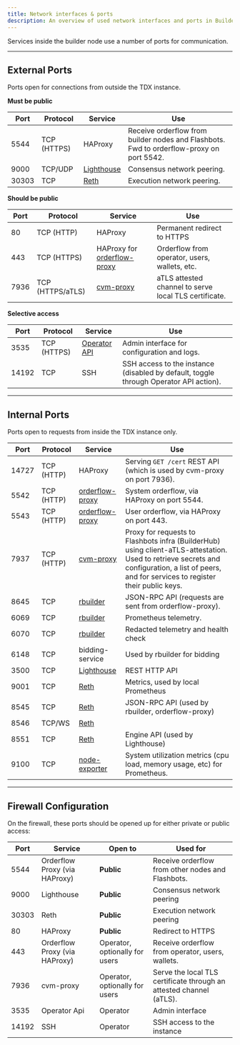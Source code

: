 ```yaml
---
title: Network interfaces & ports
description: An overview of used network interfaces and ports in BuilderNet nodes.
---
```


Services inside the builder node use a number of ports for communication.

<hr class="clean" />

## External Ports

Ports open for connections from outside the TDX instance.

**Must be public**

| Port  | Protocol    | Service                                                                      | Use                                                                                      |
| ----- | ----------- | ---------------------------------------------------------------------------- | ---------------------------------------------------------------------------------------- |
| 5544  | TCP (HTTPS) | HAProxy                                                                      | Receive orderflow from builder nodes and Flashbots. Fwd to orderflow-proxy on port 5542. |
| 9000  | TCP/UDP     | [Lighthouse](https://lighthouse-book.sigmaprime.io/advanced_networking.html) | Consensus network peering.                                                               |
| 30303 | TCP         | [Reth](https://reth.rs/run/ports.html)                                       | Execution network peering.                                                               |

**Should be public**

| Port | Protocol         | Service                                                                     | Use                                                   |
| ---- | ---------------- | --------------------------------------------------------------------------- | ----------------------------------------------------- |
| 80   | TCP (HTTP)       | HAProxy                                                                     | Permanent redirect to HTTPS                           |
| 443  | TCP (HTTPS)      | HAProxy for [orderflow-proxy](https://github.com/flashbots/orderflow-proxy) | Orderflow from operator, users, wallets, etc.         |
| 7936 | TCP (HTTPS/aTLS) | [cvm-proxy](https://github.com/flashbots/cvm-reverse-proxy)                 | aTLS attested channel to serve local TLS certificate. |

**Selective access**

| Port  | Protocol    | Service                        | Use                                                                                   |
| ----- | ----------- | ------------------------------ | ------------------------------------------------------------------------------------- |
| 3535  | TCP (HTTPS) | [Operator API](./operator-api) | Admin interface for configuration and logs.                                           |
| 14192 | TCP         | SSH                            | SSH access to the instance (disabled by default, toggle through Operator API action). |

<hr class="clean" />

## Internal Ports

Ports open to requests from inside the TDX instance only.

| Port  | Protocol   | Service                                                                      | Use                                                                                                                                                                                            |
| ----- | ---------- | ---------------------------------------------------------------------------- | ---------------------------------------------------------------------------------------------------------------------------------------------------------------------------------------------- |
| 14727 | TCP (HTTP) | HAProxy                                                                      | Serving `GET /cert` REST API (which is used by cvm-proxy on port 7936).                                                                                                                        |
| 5542  | TCP (HTTP) | [orderflow-proxy](https://github.com/flashbots/orderflow-proxy)              | System orderflow, via HAProxy on port 5544.                                                                                                                                                    |
| 5543  | TCP (HTTP) | [orderflow-proxy](https://github.com/flashbots/orderflow-proxy)              | User orderflow, via HAProxy on port 443.                                                                                                                                                       |
| 7937  | TCP (HTTP) | [cvm-proxy](https://github.com/flashbots/cvm-reverse-proxy)                  | Proxy for requests to Flashbots infra (BuilderHub) using client-aTLS-attestation. Used to retrieve secrets and configuration, a list of peers, and for services to register their public keys. |
| 8645  | TCP        | [rbuilder](https://github.com/flashbots/rbuilder)                            | JSON-RPC API (requests are sent from orderflow-proxy).                                                                                                                                         |
| 6069  | TCP        | [rbuilder](https://github.com/flashbots/rbuilder)                            | Prometheus telemetry.                                                                                                                                                                          |
| 6070  | TCP        | [rbuilder](https://github.com/flashbots/rbuilder)                            | Redacted telemetry and health check                                                                                                                                                            |
| 6148  | TCP        | bidding-service                                                              | Used by rbuilder for bidding                                                                                                                                                                   |
| 3500  | TCP        | [Lighthouse](https://lighthouse-book.sigmaprime.io/advanced_networking.html) | REST HTTP API                                                                                                                                                                                  |
| 9001  | TCP        | [Reth](https://reth.rs/run/ports.html)                                       | Metrics, used by local Prometheus                                                                                                                                                              |
| 8545  | TCP        | [Reth](https://reth.rs/run/ports.html)                                       | JSON-RPC API (used by rbuilder, orderflow-proxy)                                                                                                                                               |
| 8546  | TCP/WS     | [Reth](https://reth.rs/run/ports.html)                                       |                                                                                                                                                                                                |
| 8551  | TCP        | [Reth](https://reth.rs/run/ports.html)                                       | Engine API (used by Lighthouse)                                                                                                                                                                |
| 9100  | TCP        | [node-exporter](https://github.com/prometheus/node_exporter)                 | System utilization metrics (cpu load, memory usage, etc) for Prometheus.                                                                                                                       |

<hr class="clean" />

## Firewall Configuration

On the firewall, these ports should be opened up for either private or public access:

| Port  | Service                       | Open to                        | Used for                                                            |
| ----- | ----------------------------- | ------------------------------ | ------------------------------------------------------------------- |
| 5544  | Orderflow Proxy (via HAProxy) | **Public**                     | Receive orderflow from other nodes and Flashbots.                   |
| 9000  | Lighthouse                    | **Public**                     | Consensus network peering                                           |
| 30303 | Reth                          | **Public**                     | Execution network peering                                           |
| 80    | HAProxy                       | **Public**                     | Redirect to HTTPS                                                   |
| 443   | Orderflow Proxy (via HAProxy) | Operator, optionally for users | Receive orderflow from operator, users, wallets.                    |
| 7936  | cvm-proxy                     | Operator, optionally for users | Serve the local TLS certificate through an attested channel (aTLS). |
| 3535  | Operator Api                  | Operator                       | Admin interface                                                     |
| 14192 | SSH                           | Operator                       | SSH access to the instance                                          |
